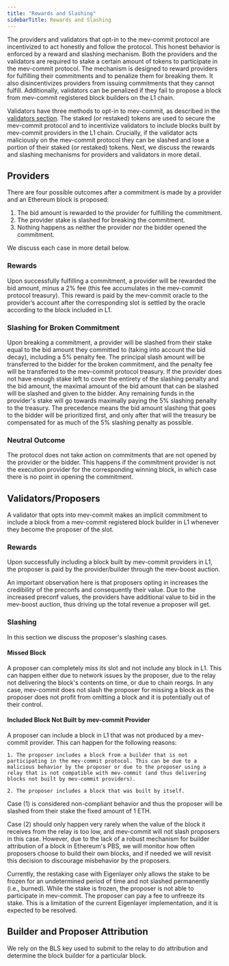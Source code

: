 ```yaml
---
title: "Rewards and Slashing"
sidebarTitle: Rewards and Slashing
---
```


The providers and validators that opt-in to the mev-commit protocol are incentivized to act honestly and follow the protocol. This honest behavior is enforced by a reward and slashing mechanism. Both the providers and the validators are required to stake a certain amount of tokens to participate in the mev-commit protocol. The mechanism is designed to reward providers for fulfilling their commitments and to penalize them for breaking them. It also disincentivizes providers from issuing commitments that they cannot fulfill. Additionally, validators can be penalized if they fail to propose a block from mev-commit registered block builders on the L1 chain.

Validators have three methods to opt-in to mev-commit, as described in the [validators section](/v0.7.0/get-started/validators). The staked (or restaked) tokens are used to secure the mev-commit protocol and to incentivize validators to include blocks built by mev-commit providers in the L1 chain. Crucially, if the validator acts maliciously on the mev-commit protocol they can be slashed and lose a portion of their staked (or restaked) tokens. Next, we discuss the rewards and slashing mechanisms for providers and validators in more detail.

## Providers
There are four possible outcomes after a commitment is made by a provider and an Ethereum block is proposed:

1. The bid amount is rewarded to the provider for fulfilling the commitment.  
2. The provider stake is slashed for breaking the commitment.   
3. Nothing happens as neither the provider nor the bidder opened the commitment.

We discuss each case in more detail below.


### Rewards
Upon successfully fulfilling a commitment, a provider will be rewarded the bid amount, minus a 2% fee (this fee accumulates in the mev-commit protocol treasury). This reward is paid by the mev-commit oracle to the provider’s account after the corresponding slot is settled by the oracle according to the block included in L1.

### Slashing for Broken Commitment
Upon breaking a commitment, a provider will be slashed from their stake equal to the bid amount they committed to (taking into account the bid decay), including a 5% penalty fee. The principal slash amount will be transferred to the bidder for the broken commitment, and the penalty fee will be transferred to the mev-commit protocol treasury. 
If the provider does not have enough stake left to cover the entirety of the slashing penalty and the bid amount, the maximal amount of the bid amount that can be slashed will be slashed and given to the bidder. Any remaining funds in the provider's stake will go towards maximally paying the 5% slashing penalty to the treasury. 
The precedence means the bid amount slashing that goes to the bidder will be prioritized first, and only after that will the treasury be compensated for as much of the 5% slashing penalty as possible.

### Neutral Outcome
The protocol does not take action on commitments that are not opened by the provider or the bidder. This happens if the commitment provider is not the execution provider for the corresponding winning block, in which case there is no point in opening the commitment.


## Validators/Proposers
A validator that opts into mev-commit makes an implicit commitment to include a block from a mev-commit registered block builder in L1 whenever they become the proposer of the slot. 

### Rewards
Upon successfully including a block built by mev-commit providers in L1, the proposer is paid by the provider/builder through the mev-boost auction. 

<Note>An important observation here is that proposers opting in increases the credibility of the preconfs and consequently their value. Due to the increased preconf values, the providers have additional value to bid in the mev-boost auction, thus driving up the total revenue a proposer will get.</Note>


### Slashing
In this section we discuss the proposer's slashing cases.

#### Missed Block
A proposer can completely miss its slot and not include any block in L1. This can happen either due to network issues by the proposer, due to the relay not delivering the block's contents on time, or due to chain reorgs. In any case, mev-commit does not slash the proposer for missing a block as the proposer does not profit from omitting a block and it is potentially out of their control.

#### Included Block Not Built by mev-commit Provider
 A proposer can include a block in L1 that was not produced by a mev-commit provider. This can happen for the following reasons:

    1. The proposer includes a block from a builder that is not participating in the mev-commit protocol. This can be due to a malicious behavior by the proposer or due to the proposer using a relay that is not compatible with mev-commit (and thus delivering blocks not built by mev-commit providers).

    2. The proposer includes a block that was built by itself.
    
Case (1) is considered non-compliant behavior and thus the proposer will be slashed from their stake the fixed amount of 1 ETH.  
  
Case (2) should only happen very rarely when the value of the block it receives from the relay is too low, and mev-commit will not slash proposers in this case. However, due to the lack of a robust mechanism for builder attribution of a block in Ethereum's PBS, we will monitor how often proposers choose to build their own blocks, and if needed we will revisit this decision to discourage misbehavior by the proposers.

Currently, the restaking case with Eigenlayer only allows the stake to be frozen for an undetermined period of time and not slashed permanently (i.e., burned). While the stake is frozen, the proposer is not able to participate in mev-commit. The proposer can pay a fee to unfreeze its stake. This is a limitation of the current Eigenlayer implementation, and it is expected to be resolved. 

## Builder and Proposer Attribution

We rely on the BLS key used to submit to the relay to do attribution and determine the block builder for a particular block.
